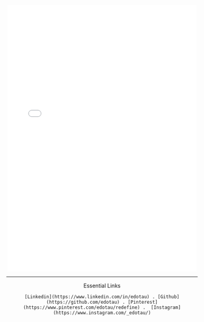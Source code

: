 <div>
  <center>
  <embed src="./edotau-2023.pdf" width="500px" height="700" />
  </center>
</div>

---
<div>
  <center>
    Essential Links

    [Linkedin](https://www.linkedin.com/in/edotau) . [Github](https://github.com/edotau) . [Pinterest](https://www.pinterest.com/edotau/redefine) .  [Instagram](https://www.instagram.com/_edotau/)
  </center>
</div>




